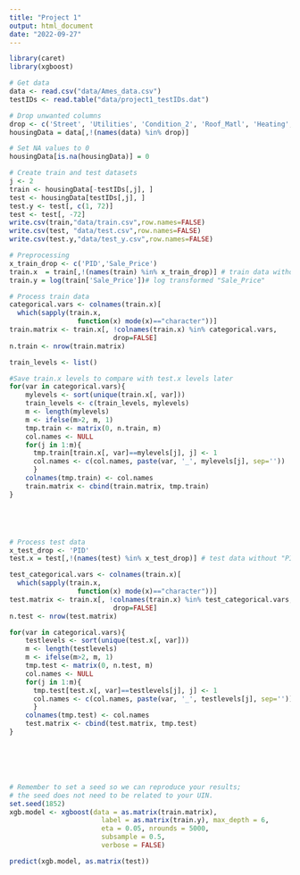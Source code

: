 ```yaml
---
title: "Project 1"
output: html_document
date: "2022-09-27"
---
```

```r
library(caret)
library(xgboost)
```

```r
# Get data
data <- read.csv("data/Ames_data.csv")
testIDs <- read.table("data/project1_testIDs.dat")

# Drop unwanted columns
drop <- c('Street', 'Utilities', 'Condition_2', 'Roof_Matl', 'Heating', 'Pool_QC', 'Misc_Feature', 'Low_Qual_Fin_SF', 'Pool_Area', 'Longitude','Latitude')
housingData = data[,!(names(data) %in% drop)]

# Set NA values to 0
housingData[is.na(housingData)] = 0

# Create train and test datasets
j <- 2
train <- housingData[-testIDs[,j], ]
test <- housingData[testIDs[,j], ]
test.y <- test[, c(1, 72)]
test <- test[, -72]
write.csv(train,"data/train.csv",row.names=FALSE)
write.csv(test, "data/test.csv",row.names=FALSE)
write.csv(test.y,"data/test_y.csv",row.names=FALSE)
```

```r
# Preprocessing
x_train_drop <- c('PID','Sale_Price')
train.x  = train[,!(names(train) %in% x_train_drop)] # train data without "PID" and "Sale_Price"
train.y = log(train['Sale_Price'])# log transformed "Sale_Price"

# Process train data
categorical.vars <- colnames(train.x)[
  which(sapply(train.x,
                 function(x) mode(x)=="character"))]
train.matrix <- train.x[, !colnames(train.x) %in% categorical.vars, 
                          drop=FALSE]
n.train <- nrow(train.matrix)

train_levels <- list()

#Save train.x levels to compare with test.x levels later
for(var in categorical.vars){
    mylevels <- sort(unique(train.x[, var]))
    train_levels <- c(train_levels, mylevels)
    m <- length(mylevels)
    m <- ifelse(m>2, m, 1)
    tmp.train <- matrix(0, n.train, m)
    col.names <- NULL
    for(j in 1:m){
      tmp.train[train.x[, var]==mylevels[j], j] <- 1
      col.names <- c(col.names, paste(var, '_', mylevels[j], sep=''))
      }
    colnames(tmp.train) <- col.names
    train.matrix <- cbind(train.matrix, tmp.train)
}





# Process test data
x_test_drop <- 'PID'
test.x = test[,!(names(test) %in% x_test_drop)] # test data without "PID" and "Sale_Price"

test_categorical.vars <- colnames(train.x)[
  which(sapply(train.x,
                 function(x) mode(x)=="character"))]
test.matrix <- train.x[, !colnames(train.x) %in% test_categorical.vars, 
                          drop=FALSE]
n.test <- nrow(test.matrix)

for(var in categorical.vars){
    testlevels <- sort(unique(test.x[, var]))
    m <- length(testlevels)
    m <- ifelse(m>2, m, 1)
    tmp.test <- matrix(0, n.test, m)
    col.names <- NULL
    for(j in 1:m){
      tmp.test[test.x[, var]==testlevels[j], j] <- 1
      col.names <- c(col.names, paste(var, '_', testlevels[j], sep=''))
      }
    colnames(tmp.test) <- col.names
    test.matrix <- cbind(test.matrix, tmp.test)
}






# Remember to set a seed so we can reproduce your results; 
# the seed does not need to be related to your UIN. 
set.seed(1852)
xgb.model <- xgboost(data = as.matrix(train.matrix), 
                       label = as.matrix(train.y), max_depth = 6,
                       eta = 0.05, nrounds = 5000,
                       subsample = 0.5,
                       verbose = FALSE)

predict(xgb.model, as.matrix(test))


```

```r

```

